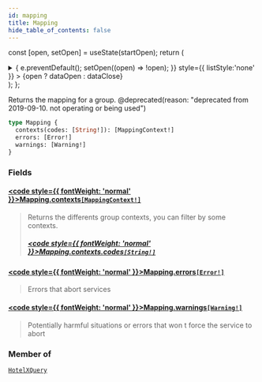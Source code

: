 ```yaml
---
id: mapping
title: Mapping
hide_table_of_contents: false
---
```






const [open, setOpen] = useState(startOpen);
return (
<details {...(open ? { open: true } : {})} className="details" style={{ border:'none', boxShadow:'none', background:'var(--ifm-background-color)' }}>
<summary
onClick={(e) => {
e.preventDefault();
setOpen((open) => !open);
}}
style={{ listStyle:'none' }} >
{open ? dataOpen : dataClose}
</summary>
{open && children}
</details>
);
};

Returns the mapping for a group.
@deprecated(reason: "deprecated from 2019-09-10. not operating or being used")

```graphql
type Mapping {
  contexts(codes: [String!]): [MappingContext!]
  errors: [Error!]
  warnings: [Warning!]
}
```

### Fields

#### [<code style={{ fontWeight: 'normal' }}>Mapping.<b>contexts</b></code>](#)<Bullet />[`[MappingContext!]`](/api/objects/mapping-context) <Badge class="badge badge--secondary" text="list"/> <Badge class="badge badge--secondary" text="object"/>

> Returns the differents group contexts, you can filter by some contexts.
>
> ##### [<code style={{ fontWeight: 'normal' }}>Mapping.contexts.<b>codes</b></code>](#)<Bullet />[`[String!]`](/api/scalars/string) <Badge class="badge badge--secondary" text="list"/> <Badge class="badge badge--secondary" text="scalar"/>

#### [<code style={{ fontWeight: 'normal' }}>Mapping.<b>errors</b></code>](#)<Bullet />[`[Error!]`](/api/objects/error) <Badge class="badge badge--secondary" text="list"/> <Badge class="badge badge--secondary" text="object"/>

> Errors that abort services

#### [<code style={{ fontWeight: 'normal' }}>Mapping.<b>warnings</b></code>](#)<Bullet />[`[Warning!]`](/api/objects/warning) <Badge class="badge badge--secondary" text="list"/> <Badge class="badge badge--secondary" text="object"/>

> Potentially harmful situations or errors that won t force the service to abort

### Member of

[`HotelXQuery`](/api/objects/hotel-xquery) <Badge class="badge badge--secondary" text="object"/>
